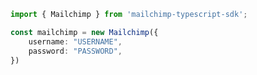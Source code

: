 ```typescript index.ts
import { Mailchimp } from 'mailchimp-typescript-sdk';

const mailchimp = new Mailchimp({
    username: "USERNAME",
    password: "PASSWORD",
})